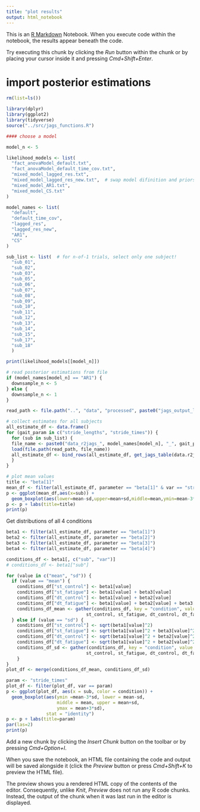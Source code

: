 ---
title: "plot results"
output: html_notebook
---

This is an [R Markdown](http://rmarkdown.rstudio.com) Notebook. When you execute code within the notebook, the results appear beneath the code. 

Try executing this chunk by clicking the *Run* button within the chunk or by placing your cursor inside it and pressing *Cmd+Shift+Enter*. 

# import posterior estimations
```{r} 
rm(list=ls())

library(dplyr) 
library(ggplot2)
library(tidyverse)
source("../src/jags_functions.R")

#### choose a model

model_n <- 5

likelihood_models <- list(
  "fact_anovaModel_default.txt",
  "fact_anovaModel_default_time_cov.txt",
  "mixed_model_lagged_res.txt",
  "mixed_model_lagged_res_new.txt",  # swap model difinition and priors
  "mixed_model_AR1.txt",
  "mixed_model_CS.txt"
)

model_names <- list(
  "default",
  "default_time_cov",
  "lagged_res",
  "lagged_res_new",
  "AR1",
  "CS"
)

sub_list <- list(  # for n-of-1 trials, select only one subject!
  "sub_01",
  "sub_02",
  "sub_03",
  "sub_05",
  "sub_06",
  "sub_07",
  "sub_08",
  "sub_09",
  "sub_10",
  "sub_11",
  "sub_12",
  "sub_13",
  "sub_14",
  "sub_15",
  "sub_17",
  "sub_18"
  )

print(likelihood_models[[model_n]])

# read posterior estimations from file
if (model_names[model_n] == "AR1") {
  downsample_n <- 5
} else {
  downsample_n <- 1
}

read_path <- file.path("..", "data", "processed", paste0("jags_output_left_foot_downsample_", downsample_n))

# collect estimates for all subjects
all_estimate_df <- data.frame()
for (gait_param in c("stride_lengths", "stride_times")) {
  for (sub in sub_list) {
  file_name <- paste0("data_r2jags_", model_names[model_n], "_", gait_param, "_", sub, ".RData")
  load(file.path(read_path, file_name))
  all_estimate_df <- bind_rows(all_estimate_df, get_jags_table(data.r2jags, sub, gait_param))
  }
}


```
```{r}
# plot mean values
title <- "beta[1]"
mean_df <- filter(all_estimate_df, parameter == "beta[1]" & var == "stride_lengths")
p <- ggplot(mean_df,aes(x=sub)) + 
  geom_boxplot(aes(lower=mean-sd,upper=mean+sd,middle=mean,ymin=mean-3*sd,ymax=mean+3*sd),stat="identity")
p <- p + labs(title=title)
print(p)
```
Get distributions of all 4 conditions
```{r}
beta1 <- filter(all_estimate_df, parameter == "beta[1]")
beta2 <- filter(all_estimate_df, parameter == "beta[2]")
beta3 <- filter(all_estimate_df, parameter == "beta[3]")
beta4 <- filter(all_estimate_df, parameter == "beta[4]")

conditions_df <- beta1[, c("sub", "var")]
# conditions_df <- beta1["sub"]

for (value in c("mean", "sd")) {
  if (value == "mean") {
    conditions_df["st_control"] <- beta1[value]
    conditions_df["st_fatigue"] <- beta1[value] + beta3[value]
    conditions_df["dt_control"] <- beta1[value] + beta2[value]
    conditions_df["dt_fatigue"] <- beta1[value] + beta2[value] + beta3[value] + beta4[value]
    conditions_df_mean <- gather(conditions_df, key = "condition", value = "mean",
                              st_control, st_fatigue, dt_control, dt_fatigue)
  } else if (value == "sd") {
    conditions_df["st_control"] <- sqrt(beta1[value]^2)
    conditions_df["st_fatigue"] <- sqrt(beta1[value]^2 + beta3[value]^2)
    conditions_df["dt_control"] <- sqrt(beta1[value]^2 + beta2[value]^2)
    conditions_df["dt_fatigue"] <- sqrt(beta1[value]^2 + beta2[value]^2 + beta3[value]^2 + beta4[value]^2)
    conditions_df_sd <- gather(conditions_df, key = "condition", value = "sd",
                              st_control, st_fatigue, dt_control, dt_fatigue)
    }
}
plot_df <- merge(conditions_df_mean, conditions_df_sd)

```

```{r}
param <- "stride_times"
plot_df <- filter(plot_df, var == param)
p <- ggplot(plot_df, aes(x = sub, color = condition)) +
  geom_boxplot(aes(ymin =mean-3*sd, lower = mean-sd,
                   middle = mean, upper = mean+sd,
                   ymax = mean+3*sd),
               stat = "identity")
p <- p + labs(title=param)
par(las=2)
print(p)
```




Add a new chunk by clicking the *Insert Chunk* button on the toolbar or by pressing *Cmd+Option+I*.

When you save the notebook, an HTML file containing the code and output will be saved alongside it (click the *Preview* button or press *Cmd+Shift+K* to preview the HTML file). 

The preview shows you a rendered HTML copy of the contents of the editor. Consequently, unlike *Knit*, *Preview* does not run any R code chunks. Instead, the output of the chunk when it was last run in the editor is displayed.

